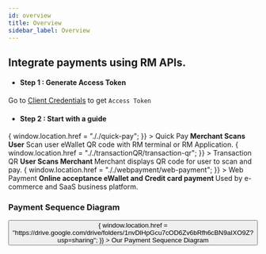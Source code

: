 ```yaml
---
id: overview
title: Overview
sidebar_label: Overview
---
```



## Integrate payments using RM APIs.

- #### Step 1 : Generate Access Token

Go to [Client Credentials](../quickstart/accesstoken/client-credentials) to get `Access Token`

- #### Step 2 : Start with a guide

<Flex flexWrap="wrap" mx={-2}>
  <Box p={2} width={[1, 1 / 3]}>
    <Box
      sx={{
        cursor: "pointer",
        p: 1,
        borderRadius: 2,
        border: "0.5px solid",
        borderColor: "#e3e8ee",
        transition: "0.3s",
        ":hover": {
          boxShadow: "0 8px 16px 0 rgba(0,0,0,0.2)",
        },
      }}
      onClick={() => {
        window.location.href = "././quick-pay";
      }}
    >
      <Text
        paddingTop={30}
        paddingBottom={30}
        fontSize="20px"
        color="background"
        bg="primary"
        textAlign="center"
        fontWeight="700"
      >
        Quick Pay
      </Text>
      <Text
        p={1}
        fontSize="12px"
        color="black"
        textAlign="left"
        paddingBottom={25}
      >
        <b> Merchant Scans User</b>
      </Text>
      <Text
        p={1}
        fontSize="12px"
        color="black"
        textAlign="left"
        paddingBottom={10}
      >
        Scan user eWallet QR code with RM terminal or RM Application.
      </Text>
    </Box>
  </Box>
  <Box p={2} width={[1, 1 / 3]}>
    <Box
      sx={{
        cursor: "pointer",
        p: 1,
        borderRadius: 2,
        border: "0.5px solid",
        borderColor: "#e3e8ee",
        transition: "0.3s",
        ":hover": {
          boxShadow: "0 8px 16px 0 rgba(0,0,0,0.2)",
        },
      }}
      onClick={() => {
        window.location.href = "././transactionQR/transaction-qr";
      }}
    >
      <Text
        paddingTop={30}
        paddingBottom={30}
        fontSize="20px"
        color="background"
        bg="primary"
        textAlign="center"
        fontWeight="700"
      >
        Transaction QR
      </Text>
      <Text
        p={1}
        fontSize="12px"
        color="black"
        textAlign="left"
        paddingBottom={25}
      >
        <b> User Scans Merchant </b>
      </Text>
      <Text
        p={1}
        fontSize="12px"
        color="black"
        textAlign="left"
        paddingBottom={10}
      >
        Merchant displays QR code for user to scan and pay.
      </Text>
    </Box>
  </Box>
  <Box p={2} width={[1, 1 / 3]}>
    <Box
      sx={{
        cursor: "pointer",
        p: 1,
        borderRadius: 2,
        border: "0.5px solid",
        borderColor: "#e3e8ee",
        transition: "0.3s",
        ":hover": {
          boxShadow: "0 8px 16px 0 rgba(0,0,0,0.2)",
        },
      }}
      onClick={() => {
        window.location.href = "././webpayment/web-payment";
      }}
    >
      <Text
        paddingTop={30}
        paddingBottom={30}
        fontSize="20px"
        color="background"
        bg="primary"
        textAlign="center"
        fontWeight="700"
      >
        Web Payment
      </Text>
      <Text p={1} fontSize="12px" color="black" textAlign="left">
        <b> Online acceptance eWallet and Credit card payment </b>
      </Text>
      <Text
        p={1}
        fontSize="12px"
        color="black"
        textAlign="left"
        paddingBottom={2}
      >
        Used by e-commerce and SaaS business platform.
      </Text>
    </Box>
  </Box>
</Flex>

### Payment Sequence Diagram

<Flex justifyContent="center">
  <Button
    width="100%"
    sx={{
      ":hover": {
        backgroundColor: "blue",
      },
      backgroundColor: "#528ef7",
      borderRadius: 15,
    }}
    onClick={() => {
      window.location.href =
        "https://drive.google.com/drive/folders/1nvDlHpGcu7cOD6Zv6bRfh6cBN9aIXO9Z?usp=sharing";
    }}
  >
    Our Payment Sequence Diagram
  </Button>
</Flex>

